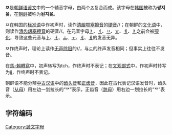 {{unreferenced|time=2015-06-15T15:10:26+00:00}}
'''ㅉ'''是[[朝鲜语|朝鲜语]][[谚文|谚文]]中的一个辅音字母，由两个[[ㅈ|ㅈ]]复合而成。该字母在[[韩国|韩国]]被称为'''쌍지읒'''，在[[朝鲜|朝鲜]]被称为'''된지읒'''。

ㅉ在韩国的[[标准语|标准语]]中作初声时，读作[[清龈颚塞擦音|清龈颚塞擦音]]的[[硬音|硬音]]/{{IPA|ˀt͡ɕ}}/；在朝鲜的[[文化语|文化语]]中，则读作[[清齿龈塞擦音|清齿龈塞擦音]]的硬音/{{IPA|ˀt͡s}}/。在元音字母[[ㅑ|ㅑ]]、[[ㅕ|ㅕ]]、[[ㅛ|ㅛ]]、[[ㅠ|ㅠ]]、[[ㅖ|ㅖ]]、[[ㅒ|ㅒ]]之前会被[[颚化|颚化]]，导致这些元音与[[ㅏ|ㅏ]]、[[ㅓ|ㅓ]]、[[ㅗ|ㅗ]]、[[ㅜ|ㅜ]]、[[ㅔ|ㅔ]]、[[ㅐ|ㅐ]]的发音无异。

ㅉ作终声时，理论上读作[[无声除阻|无声除阻]]的/{{IPA|t ̚}}/，与[[ㄷ|ㄷ]]的终声发音相同；但事实上往往不发音。

在[[馬科恩-賴肖爾轉寫系統|馬-賴轉寫]]中，初声转写为tch，作终声时不表记；在[[文化观光部2000年式|文观部式]]中，作初声时转写为jj，作终声时不表记。

朝鲜语不能分辨[[中古汉语|中古汉语]]中的[[齿头音|齿头音]]和[[正齿音|正齿音]]，因此在古代表记汉语发音时，齿头音（[[从母|从母]]）用左边一划拉长的“ᅏ”表示，正齿音（[[牀母_(三十六字母)|牀母]]）用右边一划拉长的“ᅑ”表示。

== 字符编码 ==
{{諺文輔音字母編碼|
| 닿소리=ㅉ | 닿소리 코드=U+3149 | 닿소리 HTML=&#12617;
| 첫소리=ᄍ | 첫소리 코드=U+110D | 첫소리 HTML=&#4365;
| 끝소리=ퟹ | 끝소리 코드=<span style="color:orange">U+D7F9</span> | 끝소리 HTML=<span style="color:orange">&#55289;</span>
| 한양첫= | 한양첫 코드=U+F7EA | 한양첫 HTML=&#63466;
| 한양끝= | 한양끝 코드=U+F8E9 | 한양끝 HTML=&#63721;
|   반각=ﾹ |   반각 코드=U+FFB9 |   반각 HTML=&#65465;
}}

{{writingsystem-stub}}
{{諺文}}
{{Reflist|2}}
[[Category:諺文字母|Category:諺文字母]]